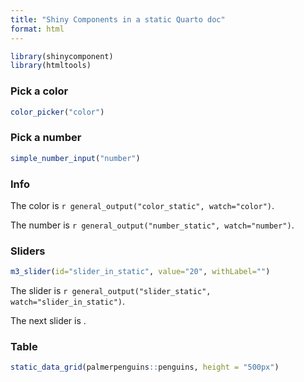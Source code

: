 ```yaml
---
title: "Shiny Components in a static Quarto doc"
format: html
---
```


```r
library(shinycomponent)
library(htmltools)
```

### Pick a color

```r
color_picker("color")
```

### Pick a number

```r
simple_number_input("number")
```



### Info

The color is `r general_output("color_static", watch="color")`.

The number is `r general_output("number_static", watch="number")`.


### Sliders

```r
m3_slider(id="slider_in_static", value="20", withLabel="")
```

The slider is `r general_output("slider_static", watch="slider_in_static")`.


<m3-slider id="slider_in_static2" value="20" withlabel=""></m3-slider>

The next slider is <general-output id="slider_static2" watch="slider_in_static2"></general-output>.



### Table

```r
static_data_grid(palmerpenguins::penguins, height = "500px")
```
